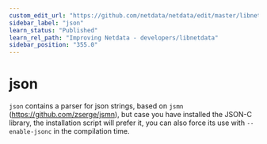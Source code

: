 ```yaml
---
custom_edit_url: "https://github.com/netdata/netdata/edit/master/libnetdata/json/README.md"
sidebar_label: "json"
learn_status: "Published"
learn_rel_path: "Improving Netdata - developers/libnetdata"
sidebar_position: "355.0"
---
```



# json

`json` contains a parser for json strings, based on `jsmn` (<https://github.com/zserge/jsmn>), but case you have installed the JSON-C library, the installation script will prefer it, you can also force its use with `--enable-jsonc` in the compilation time.


